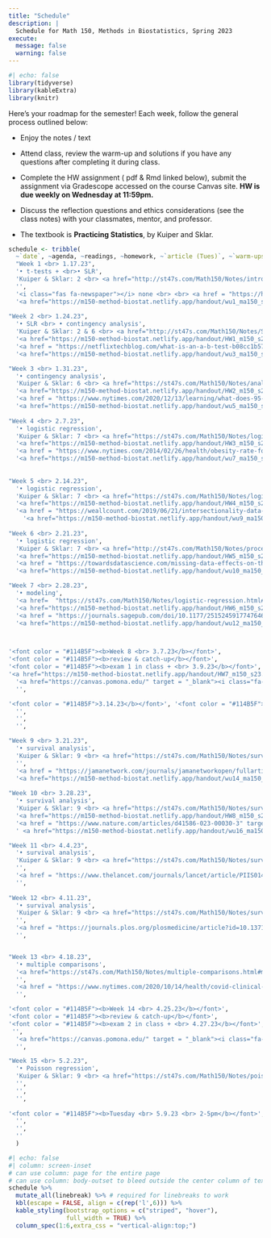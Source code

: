 ```yaml
---
title: "Schedule"
description: |
  Schedule for Math 150, Methods in Biostatistics, Spring 2023
execute: 
  message: false
  warning: false
---
```


```r
#| echo: false
library(tidyverse)
library(kableExtra)
library(knitr)
```

Here's your roadmap for the semester! Each week, follow the general process outlined below:

-   Enjoy the notes / text <i class="fas fa-book-open"></i>

-   Attend class, review the <i class="fas fa-pencil-alt"></i>warm-up and solutions if you have any questions after completing it during class.

-   Complete the HW assignment (<i class="fa-solid fa-file-pdf"></i> pdf & <i class="fa-brands fa-r-project"></i> Rmd linked below), <i class="fa-solid fa-paper-plane"></i> submit the assignment via Gradescope accessed on the course Canvas site.  <b>HW is due weekly on Wednesday at 11:59pm.</b>

-   Discuss the reflection questions <i class="fas fa-lightbulb" target="_blank"></i> and ethics considerations <i class="fas fa-balance-scale"></i> (see the <i class="fas fa-book-open"></i> class notes) with your classmates, mentor, and professor.

-   The textbook is **Practicing Statistics**, by Kuiper and Sklar.


```r
schedule <- tribble(
  ~`date`, ~agenda, ~readings, ~homework, ~`article (Tues)`, ~`warm-ups`,
  "Week 1 <br> 1.17.23", 
  '• t-tests + <br>• SLR',
  'Kuiper & Sklar: 2 <br> <a href="http://st47s.com/Math150/Notes/intro.html#intro" target = "_blank"><i class="fas fa-book-open"></i> introduction</a> <br> <a href="http://st47s.com/Math150/Notes/t-tests-vs-slr.html#ttest" target = "_blank"><i class="fas fa-book-open"></i> t-test</a> <br> <a href="http://st47s.com/Math150/Notes/t-tests-vs-slr.html#tslr" target = "_blank"><i class="fas fa-book-open"></i> t-test as SLR</a>', 
  '',
  '<i class="fas fa-newspaper"></i> none <br> <br> <a href = "https://hardin47.github.io/CURV/scholars/benn.html" target = "_blank">Emma Benn</a>',
  '<a href="https://m150-method-biostat.netlify.app/handout/wu1_ma150_s23.pdf" target = "_blank"><i class="fas fa-pencil-alt"></i> WU 1</a> <br> <a href="https://m150-method-biostat.netlify.app/handout/wu2_ma150_s23.pdf" target = "_blank"><i class="fas fa-pencil-alt"></i> WU 2</a>',
  
"Week 2 <br> 1.24.23", 
  '• SLR <br> • contingency analysis',
  'Kuiper & Sklar: 2 & 6 <br> <a href="http://st47s.com/Math150/Notes/SLR.html#SLR" target = "_blank"><i class="fas fa-book-open"></i> SLR</a> <br> <a href="https://st47s.com/Math150/Notes/analysis-of-categorical-data.html#fisher" target = "_blank"><i class="fas fa-book-open"></i> Fisher&#39;s Exact Test</a> <br> <a href="https://st47s.com/Math150/Notes/analysis-of-categorical-data.html#catest" target = "_blank"><i class="fas fa-book-open"></i> categorical analysis</a>', 
  '<a href="https://m150-method-biostat.netlify.app/handout/HW1_m150_s23.pdf" target = "_blank"><i class="fas fa-pencil-alt"></i> HW1 pdf</a> <br> <a href="https://m150-method-biostat.netlify.app/handout/HW1_m150_s23.Rmd" target = "_blank"><i class="fas fa-pencil-alt"></i> HW1 Rmd</a> <br> <a href="https://canvas.pomona.edu/" target = "_blank"><i class="fa-solid fa-paper-plane"></i> HW1 turn-in</a>',
  '<a href = "https://netflixtechblog.com/what-is-an-a-b-test-b08cc1b57962" target = "_blank">A/B testing at Netflix</a> <br> <br> <a href = "https://hardin47.github.io/CURV/scholars/irrizarry.html" target = "_blank">Rafael Irizarry</a>',
  '<a href="https://m150-method-biostat.netlify.app/handout/wu3_ma150_s23.pdf" target = "_blank"><i class="fas fa-pencil-alt"></i> WU 3</a> <br> <a href="https://m150-method-biostat.netlify.app/handout/wu4_ma150_s23.pdf" target = "_blank"><i class="fas fa-pencil-alt"></i> WU 4</a>',

"Week 3 <br> 1.31.23",   
  '• contingency analysis',
  'Kuiper & Sklar: 6 <br> <a href="https://st47s.com/Math150/Notes/analysis-of-categorical-data.html#studies" target = "_blank"><i class="fas fa-book-open"></i> types of studies</a> <br> <a href="https://st47s.com/Math150/Notes/analysis-of-categorical-data.html#rr" target = "_blank"><i class="fas fa-book-open"></i> RR and CI</a> <br> <a href="https://st47s.com/Math150/Notes/analysis-of-categorical-data.html#or" target = "_blank"><i class="fas fa-book-open"></i> OR and CI</a>',
  '<a href="https://m150-method-biostat.netlify.app/handout/HW2_m150_s23.pdf" target = "_blank"><i class="fas fa-pencil-alt"></i> HW2 pdf</a> <br> <a href="https://m150-method-biostat.netlify.app/handout/HW2_m150_s23.Rmd" target = "_blank"><i class="fas fa-pencil-alt"></i> HW2 Rmd</a> <br> <a href="https://canvas.pomona.edu/" target = "_blank"><i class="fa-solid fa-paper-plane"></i> HW2 turn-in</a>',
  '<a href = "https://www.nytimes.com/2020/12/13/learning/what-does-95-effective-mean-teaching-the-math-of-vaccine-efficacy.html" target = "_blank">what is efficacy?</a> <br> <a href = "https://www.nytimes.com/2020/11/18/health/pfizer-covid-vaccine.html" target = "_blank">efficacy</a> <br> <br> <a href = "https://hardin47.github.io/CURV/scholars/small-rodriguez.html" target = "_blank">Desi Small-Rodriguez</a>',
  '<a href="https://m150-method-biostat.netlify.app/handout/wu5_ma150_s23.pdf" target = "_blank"><i class="fas fa-pencil-alt"></i> WU 5</a> <br> <a href="https://m150-method-biostat.netlify.app/handout/wu6_ma150_s23.pdf" target = "_blank"><i class="fas fa-pencil-alt"></i> WU 6</a>',
  
"Week 4 <br> 2.7.23", 
  '• logistic regression',
  'Kuiper & Sklar: 7 <br> <a href="https://st47s.com/Math150/Notes/logistic-regression.html#logmodel" target = "_blank"><i class="fas fa-book-open"></i> logistic regression</a> <br> <a href="https://st47s.com/Math150/Notes/logistic-regression.html#logMLE" target = "_blank"><i class="fas fa-book-open"></i> MLE</a>',
  '<a href="https://m150-method-biostat.netlify.app/handout/HW3_m150_s23.pdf" target = "_blank"><i class="fas fa-pencil-alt"></i> HW3 pdf</a> <br> <a href="https://m150-method-biostat.netlify.app/handout/HW3_m150_s23.Rmd" target = "_blank"><i class="fas fa-pencil-alt"></i> HW3 Rmd</a> <br> <a href="https://canvas.pomona.edu/" target = "_blank"><i class="fa-solid fa-paper-plane"></i> HW3 turn-in</a>',
  '<a href = "https://www.nytimes.com/2014/02/26/health/obesity-rate-for-young-children-plummets-43-in-a-decade.html" target = "_blank">Obesity in Children Plummets</a> <br> <a href = "https://jamanetwork.com/journals/jama/fullarticle/1832542" target = "_blank"> JAMA article here (see Table 6)</a> <br> <a href = "https://www.nytimes.com/2020/04/17/parenting/growth-chart-accuracy.html" target = "_blank"> growth curves</a> <br><br> <a href = "https://hardin47.github.io/CURV/scholars/blackwell.html" target = "_blank">David Blackwell</a>',
  '<a href="https://m150-method-biostat.netlify.app/handout/wu7_ma150_s23.pdf" target = "_blank"><i class="fas fa-pencil-alt"></i> WU 7</a> <br> <a href="https://m150-method-biostat.netlify.app/handout/wu8_ma150_s23.pdf" target = "_blank"><i class="fas fa-pencil-alt"></i> WU 8</a>',
  
  
"Week 5 <br> 2.14.23",
  '• logistic regression',
  'Kuiper & Sklar: 7 <br> <a href="https://st47s.com/Math150/Notes/logistic-regression.html#loginf" target = "_blank"><i class="fas fa-book-open"></i> inference, logistic regression</a> <br> <a href="https://st47s.com/Math150/Notes/logistic-regression.html#multlog" target = "_blank"><i class="fas fa-book-open"></i> multiple logistic regression</a>',
  '<a href="https://m150-method-biostat.netlify.app/handout/HW4_m150_s23.pdf" target = "_blank"><i class="fas fa-pencil-alt"></i> HW4 pdf</a> <br> <a href="https://m150-method-biostat.netlify.app/handout/HW4_m150_s23.Rmd" target = "_blank"><i class="fas fa-pencil-alt"></i> HW4 Rmd</a> <br> <a href="https://canvas.pomona.edu/" target = "_blank"><i class="fa-solid fa-paper-plane"></i> HW4 turn-in</a>',
  '<a href = "https://weallcount.com/2019/06/21/intersectionality-data-2/" target = "_blank">intersectional data</a> <br> <br> <a href = "https://hardin47.github.io/CURV/scholars/sellers.html" target = "_blank">Kim Sellers</a>',
    '<a href="https://m150-method-biostat.netlify.app/handout/wu9_ma150_s23.pdf" target = "_blank"><i class="fas fa-pencil-alt"></i> WU 9</a> <br>  <br> <br> <a href="https://m150-method-biostat.netlify.app/handout/simppar_log.pdf" target = "_blank"><i class="fas fa-pencil-alt"></i> Simpson&#39;s Paradox</a>',
  
"Week 6 <br> 2.21.23", 
  '• logistic regression',
  'Kuiper & Sklar: 7 <br> <a href="http://st47s.com/Math150/Notes/process.html" target = "_blank"><i class="fas fa-book-open"></i> model process</a> <br> <a href="http://st47s.com/Math150/Notes/process.html#cross-validation" target = "_blank"><i class="fas fa-book-open"></i> cross validation</a> <br> <a href="https://st47s.com/Math150/Notes/logistic-regression.html#roc" target = "_blank"><i class="fas fa-book-open"></i> ROC</a>',
  '<a href="https://m150-method-biostat.netlify.app/handout/HW5_m150_s23.pdf" target = "_blank"><i class="fas fa-pencil-alt"></i> HW5 pdf</a> <br> <a href="https://m150-method-biostat.netlify.app/handout/HW5_m150_s23.Rmd" target = "_blank"><i class="fas fa-pencil-alt"></i> HW5 Rmd</a> <br> <a href="https://canvas.pomona.edu/" target = "_blank"><i class="fa-solid fa-paper-plane"></i> HW5 turn-in</a>',
  '<a href = "https://towardsdatascience.com/missing-data-effects-on-the-correlation-between-ice-cream-sales-and-temperature-f4bb2b3fcde1" target = "_blank">missing data</a> <br> <br> <a href = "https://hardin47.github.io/CURV/scholars/santos.html" target = "_blank">Robert Santos</a>',
  '<a href="https://m150-method-biostat.netlify.app/handout/wu10_ma150_s23.pdf" target = "_blank"><i class="fas fa-pencil-alt"></i> WU 10</a> <br> <a href="https://m150-method-biostat.netlify.app/handout/wu11_ma150_s23.pdf" target = "_blank"><i class="fas fa-pencil-alt"></i> WU 11</a> <br> <br> <a href="https://m150-method-biostat.netlify.app/handout/2023-02-21-tidymodels.html" target = "_blank"><i class="fas fa-pencil-alt"></i> tidymodels</a>',

"Week 7 <br> 2.28.23", 
  '• modeling',
  '<a href=  "https://st47s.com/Math150/Notes/logistic-regression.html#logstep" target = "_blank"><i class="fas fa-book-open"></i> model building</a> ',
  '<a href="https://m150-method-biostat.netlify.app/handout/HW6_m150_s23.pdf" target = "_blank"><i class="fas fa-pencil-alt"></i> HW6 pdf</a> <br> <a href="https://m150-method-biostat.netlify.app/handout/HW6_m150_s23.Rmd" target = "_blank"><i class="fas fa-pencil-alt"></i> HW6 Rmd</a> <br> <a href="https://canvas.pomona.edu/" target = "_blank"><i class="fa-solid fa-paper-plane"></i> HW6 turn-in</a>',
  '<a href = "https://journals.sagepub.com/doi/10.1177/2515245917747646" target = "_blank">many models</a> <br> <br> <a href = "https://hardin47.github.io/CURV/scholars/hughes-oliver.html" target = "_blank">Jacqueline Hughes-Oliver</a>',
  '<a href="https://m150-method-biostat.netlify.app/handout/wu12_ma150_s23.pdf" target = "_blank"><i class="fas fa-pencil-alt"></i> WU 12</a> <br> <a href="https://m150-method-biostat.netlify.app/handout/wu13_ma150_s23.pdf" target = "_blank"><i class="fas fa-pencil-alt"></i> WU 13</a>  <br> <br> <a href="https://m150-method-biostat.netlify.app/handout/2023-02-28-ROC-onestep.html" target = "_blank"><i class="fas fa-pencil-alt"></i> ROC + one variable building</a> <br> <a href="https://m150-method-biostat.netlify.app/handout/variables.pdf" target = "_blank"><i class="fas fa-pencil-alt"></i>variable handout</a>',



'<font color = "#114B5F"><b>Week 8 <br> 3.7.23</b></font>', 
'<font color = "#114B5F"><b>review & catch-up</b></font>',
'<font color = "#114B5F"><b>exam 1 in class + <br> 3.9.23</b></font>',
'<a href="https://m150-method-biostat.netlify.app/handout/HW7_m150_s23.pdf" target = "_blank"><i class="fas fa-pencil-alt"></i> HW7 pdf</a> <br> <a href="https://m150-method-biostat.netlify.app/handout/HW7_m150_s23.Rmd" target = "_blank"><i class="fas fa-pencil-alt"></i> HW7 Rmd</a> <br> not due ever',
  '<a href="https://canvas.pomona.edu/" target = "_blank"><i class="fa-solid fa-paper-plane"></i> see Canvas</a> for sample exam 1 Q & sol',
  '',

'<font color = "#114B5F">3.14.23</b></font>', '<font color = "#114B5F"><b>Spring Break</b></font>',"", 
  '',
  '',
  '',      

"Week 9 <br> 3.21.23", 
  '• survival analysis',
  'Kuiper & Sklar: 9 <br> <a href="https://st47s.com/Math150/Notes/survival-analysis.html#timedata" target = "_blank"><i class="fas fa-book-open"></i> time to event </a> <br> <a href="https://st47s.com/Math150/Notes/survival-analysis.html#KM" target = "_blank"><i class="fas fa-book-open"></i> KM curves</a> <br> <a href="https://st47s.com/Math150/Notes/survival-analysis.html#KMCI" target = "_blank"><i class="fas fa-book-open"></i> KM CI</a>',
  '',
  '<a href = "https://jamanetwork.com/journals/jamanetworkopen/fullarticle/2799017" target = "_blank">placebo effect (read abstract and Fig 3)</a> <br> <br> <a href = "https://hardin47.github.io/CURV/scholars/castillo.html" target = "_blank">Alejandra Castillo</a>',
  '<a href="https://m150-method-biostat.netlify.app/handout/wu14_ma150_s23.pdf" target = "_blank"><i class="fas fa-pencil-alt"></i> WU 14</a> <br> <a href="https://m150-method-biostat.netlify.app/handout/wu15_ma150_s23.pdf" target = "_blank"><i class="fas fa-pencil-alt"></i> WU 15</a><br>', 
  
"Week 10 <br> 3.28.23", 
  '• survival analysis',
  'Kuiper & Sklar: 9 <br> <a href="https://st47s.com/Math150/Notes/survival-analysis.html#logrank" target = "_blank"><i class="fas fa-book-open"></i> log rank tests </a> <br> <a href="https://st47s.com/Math150/Notes/survival-analysis.html#hazfunc" target = "_blank"><i class="fas fa-book-open"></i> hazard functions</a>',
  '<a href="https://m150-method-biostat.netlify.app/handout/HW8_m150_s23.pdf" target = "_blank"><i class="fas fa-pencil-alt"></i> HW8 pdf</a> <br> <a href="https://m150-method-biostat.netlify.app/handout/HW8_m150_s23.Rmd" target = "_blank"><i class="fas fa-pencil-alt"></i> HW8 Rmd</a> <br> <a href="https://canvas.pomona.edu/" target = "_blank"><i class="fa-solid fa-paper-plane"></i> HW8 turn-in</a>',
  '<a href = "https://www.nature.com/articles/d41586-023-00030-3" target = "_blank">Alzheimer&#39;s</a> <br> <br> <a href = "https://hardin47.github.io/CURV/scholars/mackey.html" target = "_blank">Lester Mackey</a>',
  ' <a href="https://m150-method-biostat.netlify.app/handout/wu16_ma150_s23.pdf" target = "_blank"><i class="fas fa-pencil-alt"></i> WU 16</a> <br>  <a href="https://m150-method-biostat.netlify.app/handout/wu17_ma150_s23.pdf" target = "_blank"><i class="fas fa-pencil-alt"></i> WU 17</a>', 

"Week 11 <br> 4.4.23", 
  '• survival analysis',
  'Kuiper & Sklar: 9 <br> <a href="https://st47s.com/Math150/Notes/survival-analysis.html#coxph" target = "_blank"><i class="fas fa-book-open"></i> Cox PH model </a> <br> <a href="https://st47s.com/Math150/Notes/survival-analysis.html#multcoxph" target = "_blank"><i class="fas fa-book-open"></i> multiple Cox PH</a>',
  '',
  '<a href = "https://www.thelancet.com/journals/lancet/article/PIIS0140-6736(2032076-6/fulltext" target = "_blank">race-conscious medicine</a> <br> <br> <a href = "https://hardin47.github.io/CURV/scholars/dairyko.html" target = "_blank">Mike Dairyko</a>',
  '', 
  
"Week 12 <br> 4.11.23", 
  '• survival analysis',
  'Kuiper & Sklar: 9 <br> <a href="https://st47s.com/Math150/Notes/survival-analysis.html#testingph" target = "_blank"><i class="fas fa-book-open"></i> assessing PH </a> <br> <a href="https://st47s.com/Math150/Notes/multiple-comparisons.html#Ioannidis" target = "_blank"><i class="fas fa-book-open"></i> most published research</a>',
  '',
  '<a href = "https://journals.plos.org/plosmedicine/article?id=10.1371/journal.pmed.0020124" target = "_blank">most published research</a> <br> <a href = "https://replicationindex.com/2020/12/24/ioannidis-is-wrong/" target = "_blank">science problems</a> <br> <a href = "https://twitter.com/GidMK/status/1376304539897237508?s=20" target = "_blank">abuse of power</a>',
  '',  


"Week 13 <br> 4.18.23", 
  '• multiple comparisons',
  '<a href="https://st47s.com/Math150/Notes/multiple-comparisons.html#multcomp" target = "_blank"><i class="fas fa-book-open"></i> multiple comparisons </a> <br> <a href="https://st47s.com/Math150/Notes/multiple-comparisons.html#qvals" target = "_blank"><i class="fas fa-book-open"></i> false discovery rate</a> <br> <a href="https://st47s.com/Math150/Notes/multiple-comparisons.html#interim" target = "_blank"><i class="fas fa-book-open"></i> interim analyses</a>',
  '',
  '<a href = "https://www.nytimes.com/2020/10/14/health/covid-clinical-trials.html" target = "_blank">pausing trials</a>',
  '',  

'<font color = "#114B5F"><b>Week 14 <br> 4.25.23</b></font>', 
'<font color = "#114B5F"><b>review & catch-up</b></font>',
'<font color = "#114B5F"><b>exam 2 in class + <br> 4.27.23</b></font>',
 '',
  '<a href="https://canvas.pomona.edu/" target = "_blank"><i class="fa-solid fa-paper-plane"></i> see Canvas</a> for sample exam 2 Q & sol',
  '',

"Week 15 <br> 5.2.23", 
  '• Poisson regression',
  'Kuiper & Sklar: 9 <br> <a href="https://st47s.com/Math150/Notes/poisson-regression.html#regPois" target = "_blank"><i class="fas fa-book-open"></i> Poisson regression </a>',
  '',
  '',
  '',  
  
'<font color = "#114B5F"><b>Tuesday <br> 5.9.23 <br> 2-5pm</b></font>', '<font color = "#114B5F"><b>Final Project </b></font>',"", 
  '',
  '',
  ''   
  )
```


```r
#| echo: false
#| column: screen-inset
# can use column: page for the entire page
# can use column: body-outset to bleed outside the center column of text
schedule %>% 
  mutate_all(linebreak) %>% # required for linebreaks to work
  kbl(escape = FALSE, align = c(rep('l',6))) %>%
  kable_styling(bootstrap_options = c("striped", "hover"),
                full_width = TRUE) %>%
  column_spec(1:6,extra_css = "vertical-align:top;")
```




